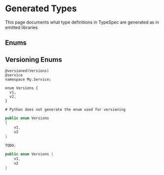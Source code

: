 
# Generated Types

This page documents what type definitions in TypeSpec are generated as in emitted libraries

## Enums

## Versioning Enums

<Tabs>
<TabItem value="typespec" label="TypeSpec" default>

```typespec
@versioned(Versions)
@service
namespace My.Service;

enum Versions {
  v1,
  v2,
}
```

</TabItem>
<TabItem value="" label="Python">

```
# Python does not generate the enum used for versioning
```

</TabItem>
<TabItem value="csharp" label="CSharp" >

```csharp
public enum Versions
{
    v1,
    v2
}
```

</TabItem>
<TabItem value="typescript" label="Typescript" >

```typescript
TODO;
```

</TabItem>
<TabItem value="java" label="Java" >

```java
public enum Versions {
    v1,
    v2
}
```

</TabItem>
</Tabs>
